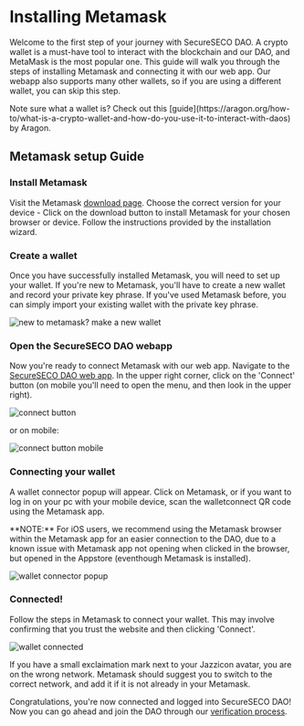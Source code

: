 
# Installing Metamask

Welcome to the first step of your journey with SecureSECO DAO. A crypto wallet is a must-have tool to interact with the blockchain and our DAO, and MetaMask is the most popular one. This guide will walk you through the steps of installing Metamask and connecting it with our web app. Our webapp also supports many other wallets, so if you are using a different wallet, you can skip this step.

<Callout type="info" emoji="ⓘ">
  Note sure what a wallet is? Check out this
  [guide](https://aragon.org/how-to/what-is-a-crypto-wallet-and-how-do-you-use-it-to-interact-with-daos)
  by Aragon.
</Callout>

## Metamask setup Guide

<Steps>

### Install Metamask

Visit the Metamask [download page](https://metamask.io/download/). Choose the correct version for your device - Click on the download button to install Metamask for your chosen browser or device. Follow the instructions provided by the installation wizard.

### Create a wallet

Once you have successfully installed Metamask, you will need to set up your wallet. If you're new to Metamask, you'll have to create a new wallet and record your private key phrase. If you've used Metamask before, you can simply import your existing wallet with the private key phrase.

![new to metamask? make a new wallet](/img/new-to-metamask.png)

### Open the SecureSECO DAO webapp

Now you're ready to connect Metamask with our web app. Navigate to the [SecureSECO DAO web app](https://dao.secureseco.org/). In the upper right corner, click on the 'Connect' button (on mobile you'll need to open the menu, and then look in the upper right).

![connect button](/img/connect-button.png)

or on mobile:

![connect button mobile](/img/connect-button-mobile.png)

### Connecting your wallet

A wallet connector popup will appear. Click on Metamask, or if you want to log in on your pc with your mobile device, scan the walletconnect QR code using the Metamask app.

<Callout type="warning" emoji="⚠">
  **NOTE:** For iOS users, we recommend using the Metamask browser within the
  Metamask app for an easier connection to the DAO, due to a known issue with
  Metamask app not opening when clicked in the browser, but opened in the
  Appstore (eventhough Metamask is installed).
</Callout>

![wallet connector popup](/img/connect-metamask.png)

### Connected!

Follow the steps in Metamask to connect your wallet. This may involve confirming that you trust the website and then clicking 'Connect'.

![wallet connected](/img/wallet-connected.png)

If you have a small exclaimation mark next to your Jazzicon avatar, you are on the wrong network. Metamask should suggest you to switch to the correct network, and add it if it is not already in your Metamask.

</Steps>

Congratulations, you're now connected and logged into SecureSECO DAO! Now you can go ahead and join the DAO through our [verification process](/joining/verification).
